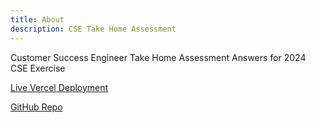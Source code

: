 ```yaml
---
title: About
description: CSE Take Home Assessment
---
```


Customer Success Engineer Take Home Assessment Answers for 2024 CSE Exercise

[Live Vercel Deployment](https://nextjs-tha-alinajqs-projects.vercel.app/)

[GitHub Repo](https://github.com/AlinaJQ/nextjs-tha)
